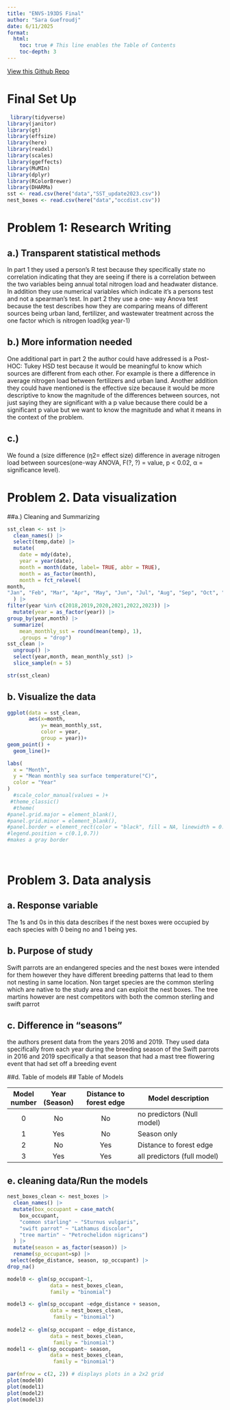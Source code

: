 ```yaml
---
title: "ENVS-193DS Final"
author: "Sara Guefroudj"
date: 6/11/2025
format:
  html:
    toc: true # This line enables the Table of Contents
    toc-depth: 3 
---
```

[View this Github Repo](https://github.com/Saraguef123/ENVS-193DS_spring-2025_final)

# Final Set Up

```r

 library(tidyverse)
library(janitor)
library(gt)
library(effsize)
library(here)
library(readxl)
library(scales)
library(ggeffects)
library(MuMIn)
library(dplyr)
library(RColorBrewer)
library(DHARMa)
sst <- read.csv(here("data","SST_update2023.csv"))
nest_boxes <- read.csv(here("data","occdist.csv"))

```

# Problem 1: Research Writing

## a.) Transparent statistical methods
In part 1 they used a person's R test because they specifically  state no correlation indicating that they are seeing if there is a correlation between the two variables being annual total nitrogen load and headwater distance. In addition they use numerical variables which indicate it's a persons test and not a spearman's test. In part 2 they use a one- way Anova test because the test describes how they are comparing means of different sources being urban land, fertilizer, and wastewater treatment across the one factor which is nitrogen load(kg year-1)

## b.) More information needed
One additional part  in part 2 the author could have addressed is a Post-HOC: Tukey HSD test because it would be meaningful to know which sources are different from each other. For example is there a difference in average nitrogen load between fertilizers and urban land.
Another addition they could have mentioned is the effective size because it would be more descriptive to know the magnitude of the differences between sources, not just saying they are significant with a p value because there could be a significant p value but we want to  know the magnitude and what it means in the context of the problem.

## c.)
We found a (size difference (η2= effect size) difference in average nitrogen load between sources(one-way ANOVA, F(?, ?) = value, p < 0.02, α = significance level).


# Problem 2. Data visualization 

##a.) Cleaning and Summarizing 
```r
sst_clean <- sst |> 
  clean_names() |> 
  select(temp,date) |> 
  mutate(
    date = mdy(date),
    year = year(date),
    month = month(date, label= TRUE, abbr = TRUE),
    month = as_factor(month),
    month = fct_relevel(
month,
"Jan", "Feb", "Mar", "Apr", "May", "Jun", "Jul", "Aug", "Sep", "Oct", "Nov", "Dec")
  ) |> 
filter(year %in% c(2018,2019,2020,2021,2022,2023)) |> 
  mutate(year = as_factor(year)) |> 
group_by(year,month) |> 
  summarize(
    mean_monthly_sst = round(mean(temp), 1),
    .groups = "drop")
sst_clean |> 
  ungroup() |> 
  select(year,month, mean_monthly_sst) |> 
  slice_sample(n = 5)
```

```r
str(sst_clean)
```

## b. Visualize the data 
```r
ggplot(data = sst_clean,
       aes(x=month,
           y= mean_monthly_sst,
           color = year,
           group = year))+
geom_point() +
  geom_line()+

labs(
  x = "Month",
  y = "Mean monthly sea surface temperature(°C)",
  color = "Year"
)  
  #scale_color_manual(values = )+
 #theme_classic()
  #theme(
#panel.grid.major = element_blank(),
#panel.grid.minor = element_blank(),
#panel.border = element_rect(color = "black", fill = NA, linewidth = 0.5),
#legend.position = c(0.1,0.7))
#makes a gray border
    
  

```

# Problem 3. Data analysis

## a. Response variable
The 1s and 0s in this data describes if the nest boxes were occupied by each species with 0 being no and 1 being yes.

## b. Purpose of study
Swift parrots are an endangered species and the nest boxes were intended for them however they have different breeding patterns that lead to them not nesting in same location. Non target species are the common sterling which are native to the study area and can exploit the nest boxes. The tree martins however are nest competitors with both the common sterling and swift parrot

## c. Difference in “seasons”
the authors present data from the years 2016 and 2019. They used data specifically from each year during the breeding season of the Swift parrots in 2016 and 2019 specifically a that season that had a mast tree flowering event that had set off a breeding event

##d. Table of models 
## Table of Models

| Model number | Year (Season) | Distance to forest edge | Model description                     |
|:------------:|:-------------:|:------------------------:|----------------------------------------|
| 0            | No            | No                       | no predictors (Null model)             |
| 1            | Yes           | No                       | Season  only                           |
| 2            | No            | Yes                      | Distance to forest edge                |
| 3            | Yes           | Yes                      | all predictors (full model)  

## e. cleaning data/Run the models
```r
nest_boxes_clean <- nest_boxes |> 
  clean_names() |> 
  mutate(box_occupant = case_match(
    box_occupant,
    "common starling" ~ "Sturnus vulgaris",
    "swift parrot" ~ "Lathamus discolor",
    "tree martin" ~ "Petrochelidon nigricans")
  ) |> 
  mutate(season = as_factor(season)) |>        
  rename(sp_occupant=sp) |> 
 select(edge_distance, season, sp_occupant) |> 
drop_na() 

```

```r
  
model0 <- glm(sp_occupant~1,
              data = nest_boxes_clean,
              family = "binomial")

model3 <- glm(sp_occupant ~edge_distance + season,
              data = nest_boxes_clean,
               family = "binomial")
              
model2 <- glm(sp_occupant ~ edge_distance,
              data = nest_boxes_clean,
               family = "binomial")
model1 <- glm(sp_occupant~ season,
              data = nest_boxes_clean,
               family = "binomial")
```

```r
par(mfrow = c(2, 2)) # displays plots in a 2x2 grid
plot(model0)
plot(model1)
plot(model2)
plot(model3)
```